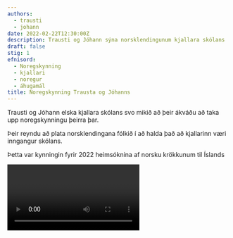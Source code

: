 ```yaml
---
authors:
  - trausti
  - johann
date: 2022-02-22T12:30:00Z
description: Trausti og Jóhann sýna norsklendingunum kjallara skólans
draft: false
stig: 1
efnisord:
  - Noregskynning
  - kjallari
  - noregur
  - áhugamál
title: Noregskynning Trausta og Jóhanns
---
```


Trausti og Jóhann elska kjallara skólans svo mikið að þeir ákváðu að taka upp noregskynningu þeirra þar.

Þeir reyndu að plata norsklendingana fólkið í að halda það að kjallarinn væri inngangur skólans.

Þetta var kynningin fyrir 2022 heimsóknina af norsku krökkunum til Íslands

<Video id="I9GmuWnfD4g" />

Eitt sem er víst er það að Trausti og Jóhann fundu ekki [Mikael](/medlimir/mikael) í kjallaranum þennan dag
